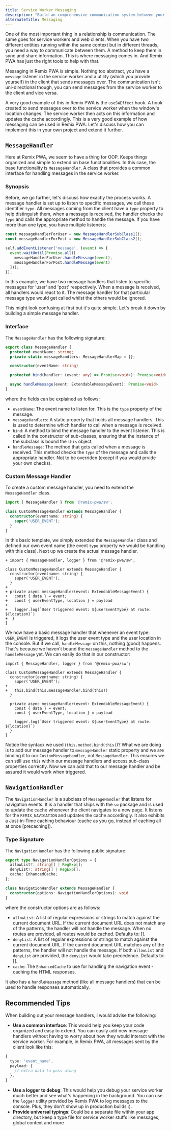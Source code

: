 ```yaml
---
title: Service Worker Messaging
description: "Build an comprehensive communication system between your service worker and client."
alternateTitle: Messaging
---
```


One of the most important thing in a relationship is communication. The same goes for service workers and web clients. When you have two different entities running within the same context but in different threads, you need a way to communicate between them. A method to keep them in sync and share information. This is where messaging comes in. And Remix PWA has just the right tools to help with that.

Messaging in Remix PWA is simple. Nothing too abstract, you have a `message` listener in the service worker and a utility (which you provide yourself) in the client that sends messages over. The communication isn't uni-directional though, you can send messages from the service worker to the client and vice versa.

A very good example of this in Remix PWA is the `useSWEffect` hook. A hook created to send messages over to the service worker when the window's location changes. The service worker then acts on this information and updates the cache accordingly. This is a very good example of how messaging can be used in Remix PWA. Let's discuss how you can implement this in your own project and extend it further.

## `MessageHandler`

Here at Remix PWA, we seem to have a thing for OOP. Keeps things organized and simple to extend on base functionalities. In this case, the base functionality is `MessageHandler`. A class that provides a common interface for handling messages in the service worker.

### Synopsis

Before, we go further, let's discuss how exactly the process works. A message handler is set up to listen to specific messages, we call these identifier `type`. All messages coming from the client have a `type` property to help distinguish them, when a message is received, the handler checks the `type` and calls the appropriate method to handle the message. If you have more than one type, you have multiple listeners:

```ts {{filename:'entry.worker.ts'}}
const messageHandlerForUser = new MessageHandlerSubClass1();
const messageHandlerForPost = new MessageHandlerSubClass2();

self.addEventListener('message', (event) => {
  event.waitUntil(Promise.all([
    messageHandlerForUser.handleMessage(event),
    messageHandlerForPost.handleMessage(event)
  ]));  
});
```

In this example, we have two message handlers that listen to specific messages for 'user' and 'post' respectively. When a message is received, all handlers would react to it. The message handler for that particular message type would get called whilst the others would be ignored.

This might look confusing at first but it's quite simple. Let's break it down by building a simple message handler.

### Interface

The `MessageHandler` has the following signature:

```ts
export class MessageHandler {
  protected eventName: string;
  private static messageHandlers: MessageHandlerMap = {};

  constructor(eventName: string)

  protected bind(handler: (event: any) => Promise<void>): Promise<void>

  async handleMessage(event: ExtendableMessageEvent): Promise<void>
}
```

where the fields can be explained as follows:

- `eventName`: The event name to listen for. This is the `type` property of the message.
- `messageHandlers`: A static property that holds all message handlers. This is used to determine which handler to call when a message is received.
- `bind`: A method to bind the message handler to the event listener. This is called in the constructor of sub-classes, ensuring that the instance of the subclass is bound the `this` object.
- `handleMessage`: The method that gets called when a message is received. This method checks the `type` of the message and calls the appropriate handler. Not to be overriden (except if you would prvide your own checks).

### Custom Message Handler

To create a custom message handler, you need to extend the `MessageHandler` class.

```ts {{filename:'entry.worker.ts'}}
import { MessageHandler } from '@remix-pwa/sw';

class CustomMessageHandler extends MessageHandler {
  constructor(eventname: string) {
    super('USER_EVENT');
  }
}
```

In this basic template, we simply extended the `MessageHandler` class and defined our own event name (the event `type` property we would be handling with this class). Next up we create the actual message handler.

```diff-ts {{filename:'entry.worker.ts'}}
+ import { MessageHandler, logger } from '@remix-pwa/sw';

class CustomMessageHandler extends MessageHandler {
  constructor(eventname: string) {
    super('USER_EVENT');
  }
+
+ private async messageHandler(event: ExtendableMessageEvent) {
+   const { data } = event;
+   const { userEventType, location } = payload
+
+   logger.log(`User triggered event: ${userEventType} at route: ${location}`)
+  }
}
```

We now have a basic message handler that whenever an event type: `USER_EVENT` is triggered, it logs the user event type and the user location in the console. But if we call, `handleMessage` on this, nothing (good) happens. That's because we haven't bound the `messageHandler` method to the `handleMessage` yet. We can easily do that in our constructor:

```diff-ts {{filename:'entry.worker.ts'}}
import { MessageHandler, logger } from '@remix-pwa/sw';

class CustomMessageHandler extends MessageHandler {
  constructor(eventname: string) {
    super('USER_EVENT');
+
+   this.bind(this.messageHandler.bind(this))
  }

  private async messageHandler(event: ExtendableMessageEvent) {
    const { data } = event;
    const { userEventType, location } = payload
 
    logger.log(`User triggered event: ${userEventType} at route: ${location}`)
  }
}
```

Notice the syntacx we used (`this.method.bind(this)`)? What we are doing is to add our message handler to `messageHandler` static property and we are binding it to our `CustomMessageHandler`, not `MessageHandler`. This ensures we can still use `this` within our message handlers and access sub-class properties correctly. Now we can add that to our message handler and be assured it would work when triggered.

## `NavigationHandler`

The `NavigationHandler` is a subclass of `MessageHandler` that listens for navigation events. It is a handler that ships with the `sw` package and is used to update the cache whenever the client navigates to a new page. It listens for the `REMIX_NAVIGATION` and updates the cache accordingly. It also exhibits a Just-in-Time caching behaviour (cache as you go, instead of caching all at once [precaching]).

### Type Signature

The `NavigationHandler` has the following public signature:

```ts
export type NavigationHandlerOptions = {
  allowList?: string[] | RegExp[];
  denyList?: string[] | RegExp[];
  cache: EnhancedCache;
};

class NavigationHandler extends MessageHandler {
  constructor(options: NavigationHandlerOptions): void
}
```

where the constructor options are as follows:

- `allowList`: A list of regular expressions or strings to match against the current document URL. If the current document URL does not match any of the patterns, the handler will not handle the message. When no routes are provided, all routes would be cached. Defaults to: [].
- `denyList`: A list of regular expressions or strings to match against the current document URL. If the current document URL matches any of the patterns, the handler will not handle the message. If both `allowList` and `denyList` are provided, the `denyList` would take precedence. Defaults to: [].
- `cache`: The `EnhancedCache` to use for handling the navigation event - caching the HTML responses.

It also has a `handleMessage` method (like all message handlers) that can be used to handle responses automatically.

## Recommended Tips

When building out your message handlers, I would advise the following:

- **Use a common interface**: This would help you keep your code organized and easy to extend. You can easily add new message handlers without having to worry about how they would interact with the service worker. For example, in Remix PWA, all messages
sent by the client look like this:

```ts
{
  type: 'event_name',
  payload: {
    // extra data to pass along
  },
}
```

- **Use a logger to debug**: This would help you debug your service worker much better and see what's happening in the background. You can use the `logger` utility provided by Remix PWA to log messages to the console. Plus, they don't show up in production builds :).
- **Provide universal typings**: Could be a separate file within your app directory, but keep a type file for service worker stuffs like messages, global context and more